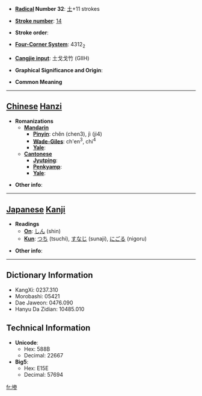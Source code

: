 * '''[[Wiktionary:Chinese radical index| Radical]] Number 32''': [[Wiktionary:Chinese radical index 土|土]]+11 strokes

* '''[[Wiktionary:Chinese total strokes index|Stroke number]]''': [[Wiktionary:Chinese total strokes index 14|14]]

* '''Stroke order''': 

* '''[[Wiktionary:Chinese four corner index|Four-Corner System]]''': 4312<sub>2</sub>

* '''[[Wiktionary:Chinese Cangjie index|Cangjie input]]''': 土戈戈竹 (GIIH)

* '''Graphical Significance and Origin''': 

* '''Common Meaning'''

----

== [[Chinese]] [[Hanzi]] ==

* '''Romanizations'''
** '''[[Mandarin]]'''
*** '''[[Pinyin]]''': chěn (chen3), jì (ji4)
*** '''[[Wade-Giles]]''': ch'en<sup>3</sup>, chi<sup>4</sup>
*** '''[[Yale]]''': 
** '''[[Cantonese]]'''
*** '''[[Jyutping]]''':
*** '''[[Penkyamp]]''': 
*** '''[[Yale]]''': 

* '''Other info''': 

----

== [[Japanese]] [[Kanji]] ==

* '''Readings'''
** '''[[On]]''': [[しん]] (shin)
** '''[[Kun]]''': [[つち]] (tsuchi), [[すなじ]] (sunaji), [[にごる]] (nigoru)

* '''Other info''':  

----

== Dictionary Information ==

* KangXi: 0237.310
* Morobashi: 05421
* Dae Jaweon: 0476.090
* Hanyu Da Zidian: 10485.010

== Technical Information ==

* '''Unicode''':
** Hex: 588B
** Decimal: 22667
* '''Big5''':
** Hex: E15E
** Decimal: 57694

[[fr:墋]]